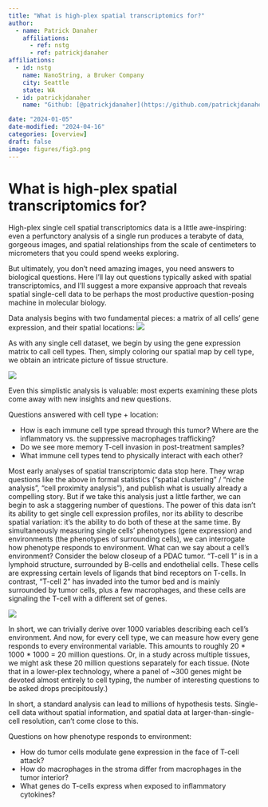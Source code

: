 ```yaml
---
title: "What is high-plex spatial transcriptomics for?"
author:
  - name: Patrick Danaher
    affiliations:
      - ref: nstg
      - ref: patrickjdanaher
affiliations:
  - id: nstg
    name: NanoString, a Bruker Company
    city: Seattle
    state: WA
  - id: patrickjdanaher
    name: "Github: [@patrickjdanaher](https://github.com/patrickjdanaher)"

date: "2024-01-05"
date-modified: "2024-04-16"
categories: [overview]
draft: false
image: figures/fig3.png
---
```


# What is high-plex spatial transcriptomics for?
High-plex single cell spatial transcriptomics data is a little awe-inspiring: even a perfunctory analysis of a single run produces a terabyte of data, gorgeous images, and spatial relationships from the scale of centimeters to micrometers that you could spend weeks exploring. 

But ultimately, you don’t need amazing images, you need answers to biological questions. Here I’ll lay out questions typically asked with spatial transcriptomics, and I’ll suggest a more expansive approach that reveals spatial single-cell data to be perhaps
the most productive question-posing machine in molecular biology. 

Data analysis begins with two fundamental pieces: a matrix of all cells’ gene expression, and their spatial locations:
![](figures/fig1.png)



As with any single cell dataset, we begin by using the gene expression matrix to call cell types. Then, simply coloring our spatial map by cell type, we obtain an intricate picture of tissue structure. 

![](figures/fig2.png)

Even this simplistic analysis is valuable: most experts examining these plots come away with new insights and new questions. 

Questions answered with cell type + location:

-	How is each immune cell type spread through this tumor? Where are the inflammatory vs. the suppressive macrophages trafficking?
-	Do we see more memory T-cell invasion in post-treatment samples? 
-	What immune cell types tend to physically interact with each other? 

Most early analyses of spatial transcriptomic data stop here. They wrap questions like the above in formal statistics (“spatial clustering” / “niche analysis”, “cell proximity analysis”), and publish what is usually already a compelling story. 
But if we take this analysis just a little farther, we can begin to ask a staggering number of questions. The power of this data isn’t its ability to get single cell expression profiles, nor its ability to describe spatial variation: 
it’s the ability to do both of these at the same time. By simultaneously measuring single cells’ phenotypes (gene expression) and environments (the phenotypes of surrounding cells), we can interrogate how phenotype responds to environment. 
What can we say about a cell’s environment? Consider the below closeup of a PDAC tumor. “T-cell 1” is in a lymphoid structure, surrounded by B-cells and endothelial cells. These cells are expressing certain levels of ligands that bind receptors on T-cells. 
In contrast, “T-cell 2” has invaded into the tumor bed and is mainly surrounded by tumor cells, plus a few macrophages, and these cells are signaling the T-cell with a different set of genes. 

![](figures/fig3.png)

In short, we can trivially derive over 1000 variables describing each cell’s environment. And now, for every cell type, we can measure how every gene responds to every environmental variable. This amounts to roughly 20 * 1000 * 1000 = 20 million questions.
Or, in a study across multiple tissues, we might ask these 20 million questions separately for each tissue. (Note that in a lower-plex technology, where a panel of ~300 genes might be devoted almost entirely to cell typing, 
the number of interesting questions to be asked drops precipitously.) 

In short, a standard analysis can lead to millions of hypothesis tests. Single-cell data without spatial information, and spatial data at larger-than-single-cell resolution, can't come close to this. 

Questions on how phenotype responds to environment:

-	How do tumor cells modulate gene expression in the face of T-cell attack?
-	How do macrophages in the stroma differ from macrophages in the tumor interior?
-	What genes do T-cells express when exposed to inflammatory cytokines?

